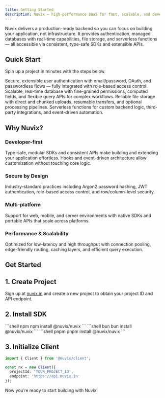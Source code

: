 ```yaml
---
title: Getting Started
description: Nuvix — high-performance BaaS for fast, scalable, and developer-first backend APIs.
---
```


Nuvix delivers a production-ready backend so you can focus on building your application, not infrastructure. It provides authentication, managed databases with real-time capabilities, file storage, and serverless functions — all accessible via consistent, type-safe SDKs and extensible APIs.

## Quick Start

Spin up a project in minutes with the steps below.

<CardGroup cols={2}>
<Card title="Authentication" href="/products/auth" icon="shield">
    Secure, extensible user authentication with email/password, OAuth, and passwordless flows — fully integrated with role-based access control.
</Card>
<Card title="Database" href="/products/database" icon="database">
    Scalable, real-time database with fine-grained permissions, computed fields, and flexible query APIs for complex workflows.
</Card>
<Card title="Storage" href="/products/storage" icon="folder">
    Reliable file storage with direct and chunked uploads, resumable transfers, and optional processing pipelines.
</Card>
<Card title="Functions" href="/products/functions" icon="code">
    Serverless functions for custom backend logic, third-party integrations, and event-driven automation.
</Card>
</CardGroup>

## Why Nuvix?

### Developer-first

Type-safe, modular SDKs and consistent APIs make building and extending your application effortless. Hooks and event-driven architecture allow customization without touching core logic.

### Secure by Design

Industry-standard practices including Argon2 password hashing, JWT authentication, role-based access control, and row/column-level security.

### Multi-platform

Support for web, mobile, and server environments with native SDKs and portable APIs that scale across platforms.

### Performance & Scalability

Optimized for low-latency and high throughput with connection pooling, edge-friendly routing, caching layers, and efficient query execution.

## Get Started


## 1. Create Project

Sign up at [nuvix.in](https://www.nuvix.in) and create a new project to obtain your project ID and API endpoint.

## 2. Install SDK

<CodeGroup>
```shell npm
npm install @nuvix/nuvix
```
```shell bun
bun install @nuvix/nuvix
```
```shell pnpm
pnpm install @nuvix/nuvix
```
</CodeGroup>

## 3. Initialize Client

```ts
import { Client } from '@nuvix/client';

const nx = new Client({
  projectId: 'YOUR_PROJECT_ID',
  endpoint: 'https://api.nuvix.in'
});
```

Now you’re ready to start building with Nuvix!

